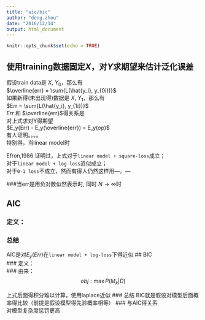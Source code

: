 ```yaml
---
title: "aic/bic"
author: "deng.zhou"
date: "2016/12/14"
output: html_document
---
```


```r
knitr::opts_chunk$set(echo = TRUE)
```
## 使用training数据固定$X$，对$Y$求期望来估计泛化误差
假设train data是 $X$, $Y_0$，那么有  
$\overline{err} = \sum{L(\hat{y_i}, y_{0i})}$  
如果新得(未出现得)数据是 $X$, $Y_1$，那么有  
$Err = \sum{L(\hat{y_i}, y_{1i})}$   
$Err$ 和 $\overline{err}$得关系是  
\begin{eqnarray*}
  Err - \overline{err} \equiv op  
\end{eqnarray*}
对上式求对Y得期望  
$E_y(Err) - E_y(\overline{err}) = E_y(op)$  
有人证明。。。。  
\begin{eqnarray*}
  E_y(op) &=& \frac{2}{N} \cdot \sum{Cov(\hat{y_i}, y_i)}   
\end{eqnarray*}
特别得，当linear model时 
\begin{eqnarray*}
  \beta &=& (X^TX)^{-1}X^TY \\
  H &=& X(X^TX)^{-1}X^TY \\
  \hat{H} &=& HY
\end{eqnarray*}  

\begin{eqnarray*}
  E_y(op) &=& \frac{2}{N} \cdot \sum{Cov(\hat{y_i}, y_i)} \\
          &=& \frac{2}{N} \cdot \sum{Cov(x_i^T\beta[i], y_i)} \\
          &=& \frac{2}{N} \cdot \sum{Cov(x_i^T(X^TX)^{-1}X^Ty_i, y_i)} \\
          &=& \frac{2}{N} \cdot tr(HCov(Y,Y)) \\
          &=& \frac{2}{N} \cdot \sigma_{\varepsilon}^{2} \cdot tr(H) \\
          &=& \frac{2}{N} \cdot \sigma_{\varepsilon}^{2} \cdot tr(X(X^TX)^{-1}X^T) \\
          &=& \frac{2}{N} \cdot \sigma_{\varepsilon}^{2} \cdot tr(X^TX(X^TX)^{-1}) \\
          &=& \frac{2}{N} \cdot \sigma_{\varepsilon}^{2} \cdot tr(I_d) \\
          &=& \frac{2}{N} \cdot d\sigma_{\varepsilon}^{2} \\
\end{eqnarray*}
Efron,1986 证明过，上式对于`linear model + square-loss`成立；  
                       对于`linear model + log-loss`近似成立；  
                       对于`0-1 loss`不成立，然而有得人仍然这样用—。—   

###当err是用负对数似然表示时, 同时 $N \to \infty$时  
\begin{eqnarray*}
  E_y(Err) & = & E_y(\log{like}) \\
           & = & \hat{err} + \frac{2}{N} \cdot \sum{Cov(\hat{y_i}, y_i)} \\ 
           & = & \log{like} + \frac{2}{N} \cdot \sum{Cov(\hat{y_i}, y_i)} \\ 
           \text{若满足上面特定条件} & = & \log{like} + \frac{2}{N} \cdot d\sigma_{\varepsilon}^{2} \\
           \text{当 $N \to \infty$时} & \approx &  \log{like} + 2\frac{d}{N} \\
           \text{以上，我们推导出了AIC}
\end{eqnarray*}

## AIC  
### 定义：  
\begin{eqnarray*}
  －\frac{2}{N} \cdot loglik + 2\frac{d}{N}
\end{eqnarray*}

### 总结  
AIC是对$E_y(Err)$在`linear model + log-loss`下得近似
## BIC  
### 定义：  
\begin{eqnarray*}
  -2 \cdot loglik + \log{N} \cdot d
\end{eqnarray*}
### 由来：
$$ obj : \max P(M_k|D) $$
\begin{eqnarray*}
  P(M_k|D) &\varpropto& P(M_k, D) \\
           &=& P(M_k) \cdot P(D|M_k)  \\
           &=& P(M_k) \cdot \int P(D|\theta, M_k)P(\theta|M_k) d_{\theta}
\end{eqnarray*}

上式后面得积分难以计算，使用laplace近似
\begin{eqnarray*}
  \log{P(D|M_k)} = \log{P(D|\hat{\theta},M_k)} - \frac{d_m}{2} \cdot \log{N} + O(1) 
\end{eqnarray*}
### 总结
BIC就是假设对模型后面概率得比较（前提是假设模型得先验概率相等）
### 与AIC得关系  
对模型复杂度惩罚更高